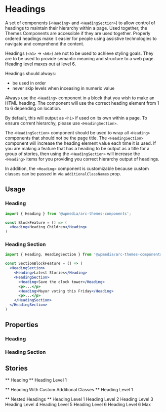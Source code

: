 

<Meta title="Components/Heading" component={Heading} />

# Headings

A set of components (`<Heading>` and `<HeadingSection>`) to allow control of headings to maintain their hierarchy within a page. Used together, the Themes Components are accessible if they are used together. Properly ordered headings make it easier for people using assistive technologies to navigate and comprehend the content.

Headings (`<h1>` -> `<h6>`) are not to be used to achieve styling goals. They are to be used to provide semantic meaning and structure to a web page. Heading level maxes out at level 6.

Headings should always:
* be used in order
* never skip levels when inceasing in numeric value

Always use the `<Heading>` component in a block that you wish to make an HTML heading. The component will use the correct heading element from 1 to 6 depending on location.

By default, this will output as `<h1>` if used on its own within a page. To ensure corrent hierarchy, please use `<HeadingSection>`.

The `<HeadingSection>` component should be used to wrap all `<Heading>` components that should not be the page title. The `<HeadingSection>` component will increase the heading element value each time it is used. If you are making a feature that has a heading to be output as a title for a group of stories, then using the `<HeadingSection>` will increase the `<Heading>` items for you providing you correct hierarchy output of headings.

In addition, the `<Heading>` component is customizable because custom classes can be passed in via `additionalClassNames` prop.

## Usage

### Heading

```jsx
import { Heading } from '@wpmedia/arc-themes-components';

const BlockFeature = () => (
  <Heading>Heading Children</Heading>
)
```

### Heading Section

```jsx
import { Heading, HeadingSection } from '@wpmedia/arc-themes-components';

const SectionBlockFeature = () => (
  <HeadingSection>
    <Heading>Latest Stories</Heading>
    <HeadingSection>
      <Heading>Save the clock tower</Heading>
      <p>...</p>
      <Heading>Mayor voting this Friday</Heading>
      <p>...</p>
    </HeadingSection>
  </HeadingSection>
)
```

## Properties

### Heading

<Props of={Heading} />

### Heading Section

<Props of={HeadingSection} />

## Stories

** Heading **
<Preview>
	<Story name="Heading">
		<Heading>Heading Level 1</Heading>
	</Story>
</Preview>

** Heading With Custom Additional Classes **
<Preview>
	<Story name="Heading With Custom Additional Classes">
		<Heading additionalClassNames="test-class test-class-1">Heading Level 1</Heading>
	</Story>
</Preview>

** Nested Headings **
<Preview>
  <Story name="Nested Headings">
		<Heading>Heading Level 1</Heading>
    <HeadingSection>
      <Heading>Heading Level 2</Heading>
      <HeadingSection>
        <Heading>Heading Level 3</Heading>
        <HeadingSection>
          <Heading>Heading Level 4</Heading>
          <HeadingSection>
            <Heading>Heading Level 5</Heading>
            <HeadingSection>
              <Heading>Heading Level 6</Heading>
							<HeadingSection>
              	<Heading>Heading Level 6 Max</Heading>
            	</HeadingSection>
            </HeadingSection>
          </HeadingSection>
        </HeadingSection>
      </HeadingSection>
    </HeadingSection>
  </Story>
</Preview>